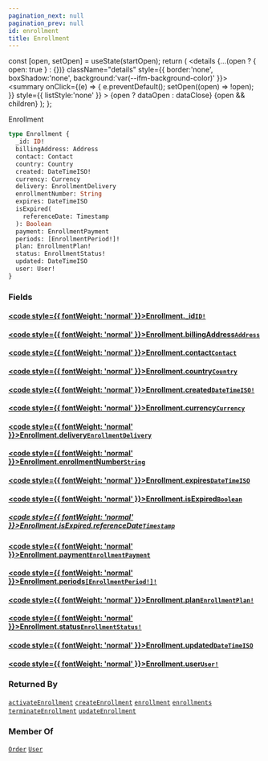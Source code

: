```yaml
---
pagination_next: null
pagination_prev: null
id: enrollment
title: Enrollment
---
```









  const [open, setOpen] = useState(startOpen);
  return (
    <details {...(open ? { open: true } : {})} className="details" style={{ border:'none', boxShadow:'none', background:'var(--ifm-background-color)' }}>
      <summary
        onClick={(e) => {
          e.preventDefault();
          setOpen((open) => !open);
        }}
        style={{ listStyle:'none' }}
      >
      {open ? dataOpen : dataClose}
      </summary>
      {open && children}
    </details>
  );
};








Enrollment


```graphql
type Enrollment {
  _id: ID!
  billingAddress: Address
  contact: Contact
  country: Country
  created: DateTimeISO!
  currency: Currency
  delivery: EnrollmentDelivery
  enrollmentNumber: String
  expires: DateTimeISO
  isExpired(
    referenceDate: Timestamp
  ): Boolean
  payment: EnrollmentPayment
  periods: [EnrollmentPeriod!]!
  plan: EnrollmentPlan!
  status: EnrollmentStatus!
  updated: DateTimeISO
  user: User!
}
```




### Fields

#### [<code style={{ fontWeight: 'normal' }}>Enrollment.<b>_id</b></code>](#)<Bullet />[`ID!`](/schema/types/scalars/id.mdx) <Badge class="badge badge--secondary" text="non-null"/> <Badge class="badge badge--secondary" text="scalar"/> 



#### [<code style={{ fontWeight: 'normal' }}>Enrollment.<b>billingAddress</b></code>](#)<Bullet />[`Address`](/schema/types/objects/address.mdx) <Badge class="badge badge--secondary" text="object"/> 



#### [<code style={{ fontWeight: 'normal' }}>Enrollment.<b>contact</b></code>](#)<Bullet />[`Contact`](/schema/types/objects/contact.mdx) <Badge class="badge badge--secondary" text="object"/> 



#### [<code style={{ fontWeight: 'normal' }}>Enrollment.<b>country</b></code>](#)<Bullet />[`Country`](/schema/types/objects/country.mdx) <Badge class="badge badge--secondary" text="object"/> 



#### [<code style={{ fontWeight: 'normal' }}>Enrollment.<b>created</b></code>](#)<Bullet />[`DateTimeISO!`](/schema/types/scalars/date-time-iso.mdx) <Badge class="badge badge--secondary" text="non-null"/> <Badge class="badge badge--secondary" text="scalar"/> 



#### [<code style={{ fontWeight: 'normal' }}>Enrollment.<b>currency</b></code>](#)<Bullet />[`Currency`](/schema/types/objects/currency.mdx) <Badge class="badge badge--secondary" text="object"/> 



#### [<code style={{ fontWeight: 'normal' }}>Enrollment.<b>delivery</b></code>](#)<Bullet />[`EnrollmentDelivery`](/schema/types/objects/enrollment-delivery.mdx) <Badge class="badge badge--secondary" text="object"/> 



#### [<code style={{ fontWeight: 'normal' }}>Enrollment.<b>enrollmentNumber</b></code>](#)<Bullet />[`String`](/schema/types/scalars/string.mdx) <Badge class="badge badge--secondary" text="scalar"/> 



#### [<code style={{ fontWeight: 'normal' }}>Enrollment.<b>expires</b></code>](#)<Bullet />[`DateTimeISO`](/schema/types/scalars/date-time-iso.mdx) <Badge class="badge badge--secondary" text="scalar"/> 



#### [<code style={{ fontWeight: 'normal' }}>Enrollment.<b>isExpired</b></code>](#)<Bullet />[`Boolean`](/schema/types/scalars/boolean.mdx) <Badge class="badge badge--secondary" text="scalar"/> 

##### [<code style={{ fontWeight: 'normal' }}>Enrollment.isExpired.<b>referenceDate</b></code>](#)<Bullet />[`Timestamp`](/schema/types/scalars/timestamp.mdx) <Badge class="badge badge--secondary" text="scalar"/> 



#### [<code style={{ fontWeight: 'normal' }}>Enrollment.<b>payment</b></code>](#)<Bullet />[`EnrollmentPayment`](/schema/types/objects/enrollment-payment.mdx) <Badge class="badge badge--secondary" text="object"/> 



#### [<code style={{ fontWeight: 'normal' }}>Enrollment.<b>periods</b></code>](#)<Bullet />[`[EnrollmentPeriod!]!`](/schema/types/objects/enrollment-period.mdx) <Badge class="badge badge--secondary" text="non-null"/> <Badge class="badge badge--secondary" text="object"/> 



#### [<code style={{ fontWeight: 'normal' }}>Enrollment.<b>plan</b></code>](#)<Bullet />[`EnrollmentPlan!`](/schema/types/objects/enrollment-plan.mdx) <Badge class="badge badge--secondary" text="non-null"/> <Badge class="badge badge--secondary" text="object"/> 



#### [<code style={{ fontWeight: 'normal' }}>Enrollment.<b>status</b></code>](#)<Bullet />[`EnrollmentStatus!`](/schema/types/enums/enrollment-status.mdx) <Badge class="badge badge--secondary" text="non-null"/> <Badge class="badge badge--secondary" text="enum"/> 



#### [<code style={{ fontWeight: 'normal' }}>Enrollment.<b>updated</b></code>](#)<Bullet />[`DateTimeISO`](/schema/types/scalars/date-time-iso.mdx) <Badge class="badge badge--secondary" text="scalar"/> 



#### [<code style={{ fontWeight: 'normal' }}>Enrollment.<b>user</b></code>](#)<Bullet />[`User!`](/schema/types/objects/user.mdx) <Badge class="badge badge--secondary" text="non-null"/> <Badge class="badge badge--secondary" text="object"/> 







### Returned By

[`activateEnrollment`](/schema/operations/mutations/activate-enrollment.mdx)  <Badge class="badge badge--secondary" text="mutation"/><Bullet />[`createEnrollment`](/schema/operations/mutations/create-enrollment.mdx)  <Badge class="badge badge--secondary" text="mutation"/><Bullet />[`enrollment`](/schema/operations/queries/enrollment.mdx)  <Badge class="badge badge--secondary" text="query"/><Bullet />[`enrollments`](/schema/operations/queries/enrollments.mdx)  <Badge class="badge badge--secondary" text="query"/><Bullet />[`terminateEnrollment`](/schema/operations/mutations/terminate-enrollment.mdx)  <Badge class="badge badge--secondary" text="mutation"/><Bullet />[`updateEnrollment`](/schema/operations/mutations/update-enrollment.mdx)  <Badge class="badge badge--secondary" text="mutation"/>

### Member Of

[`Order`](/schema/types/objects/order.mdx)  <Badge class="badge badge--secondary" text="object"/><Bullet />[`User`](/schema/types/objects/user.mdx)  <Badge class="badge badge--secondary" text="object"/>


